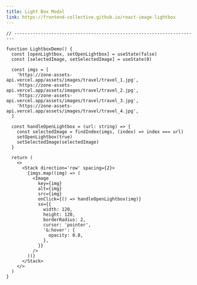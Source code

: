 ```yaml
---
title: Light Box Modal
link: https://frontend-collective.github.io/react-image-lightbox
---
```


<Block>
  <Lightbox />
</Block>

```tsx
// ----------------------------------------------------------------------

function LightboxDemo() {
  const [openLightbox, setOpenLightbox] = useState(false)
  const [selectedImage, setSelectedImage] = useState(0)

  const imgs = [
    'https://zone-assets-api.vercel.app/assets/images/travel/travel_1.jpg',
    'https://zone-assets-api.vercel.app/assets/images/travel/travel_2.jpg',
    'https://zone-assets-api.vercel.app/assets/images/travel/travel_3.jpg',
    'https://zone-assets-api.vercel.app/assets/images/travel/travel_4.jpg',
  ]

  const handleOpenLightbox = (url: string) => {
    const selectedImage = findIndex(imgs, (index) => index === url)
    setOpenLightbox(true)
    setSelectedImage(selectedImage)
  }

  return (
    <>
      <Stack direction='row' spacing={2}>
        {imgs.map((img) => (
          <Image
            key={img}
            alt={img}
            src={img}
            onClick={() => handleOpenLightbox(img)}
            sx={{
              width: 120,
              height: 120,
              borderRadius: 2,
              cursor: 'pointer',
              '&:hover': {
                opacity: 0.8,
              },
            }}
          />
        ))}
      </Stack>
    </>
  )
}
```
